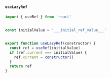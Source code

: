 #### `useLazyRef`

```jsx
import { useRef } from 'react'


const initialValue = '___initial_ref_value___'


export function useLazyRef(constructor) {
  const ref = useRef(initialValue)
  if (ref.current === initialValue) {
    ref.current = constructor()
  }
  return ref
}
```
